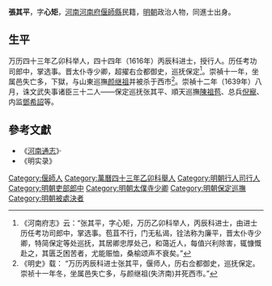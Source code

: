 '''張其平'''，字'''心矩'''，[[河南|河南]][[河南府|河南府]][[偃師縣|偃師縣]]民籍，[[明朝|明朝]]政治人物，同進士出身。

== 生平 ==
万历四十三年乙卯科举人，四十四年（1616年）丙辰科进士，授行人。历任考功司郎中，掌选事。晋太仆寺少卿，超擢右佥都御史，巡抚保定<ref>《河南府志》云：“张其平，字心矩，万历乙卯科举人，丙辰科进士，由进士历任考功司郎中，掌选事。苞苴不行，门无私谒，铨法称为廉平，晋太仆寺少卿，特简保定等处巡抚，其居卿忠厚处己，和蔼近人，每值兴利除害，辄慷慨赴之，其匮乏困苦者，尤能赈恤，桑榆颂声不衰矣。”</ref>。崇禎十一年，坐属邑失亡多，下獄，与山東巡撫[[颜继祖|颜继祖]]并被杀于西市<ref>《明史》载： “万历丙辰科进士张其平，偃师人，历右佥都御史，巡抚保定。崇祯十一年冬，坐属邑失亡多，与颜继祖(失济南)并死西市。”</ref>。崇禎十二年（1639年）八月，诛文武失事诸臣三十二人——保定巡抚张其平、順天巡撫[[陳祖苞|陳祖苞]]、总兵[[倪寵|倪寵]]、内监[[鄧希詔|鄧希詔]]等。

==參考文獻==
{{reflist}}
*《[[河南通志|河南通志]]》·
* 《明实录》

{{萬曆四十四年丙辰科殿試金榜}}

{{Authority control}}

{{DEFAULTSORT:Zhang張}}
[[Category:偃師人|Category:偃師人]]
[[Category:萬曆四十三年乙卯科舉人|Category:萬曆四十三年乙卯科舉人]]
[[Category:明朝行人司行人|Category:明朝行人司行人]]
[[Category:明朝吏部郎中|Category:明朝吏部郎中]]
[[Category:明朝太僕寺少卿|Category:明朝太僕寺少卿]]
[[Category:明朝保定巡撫|Category:明朝保定巡撫]]
[[Category:明朝被處決者|Category:明朝被處決者]]


{{明朝人物小作品}}